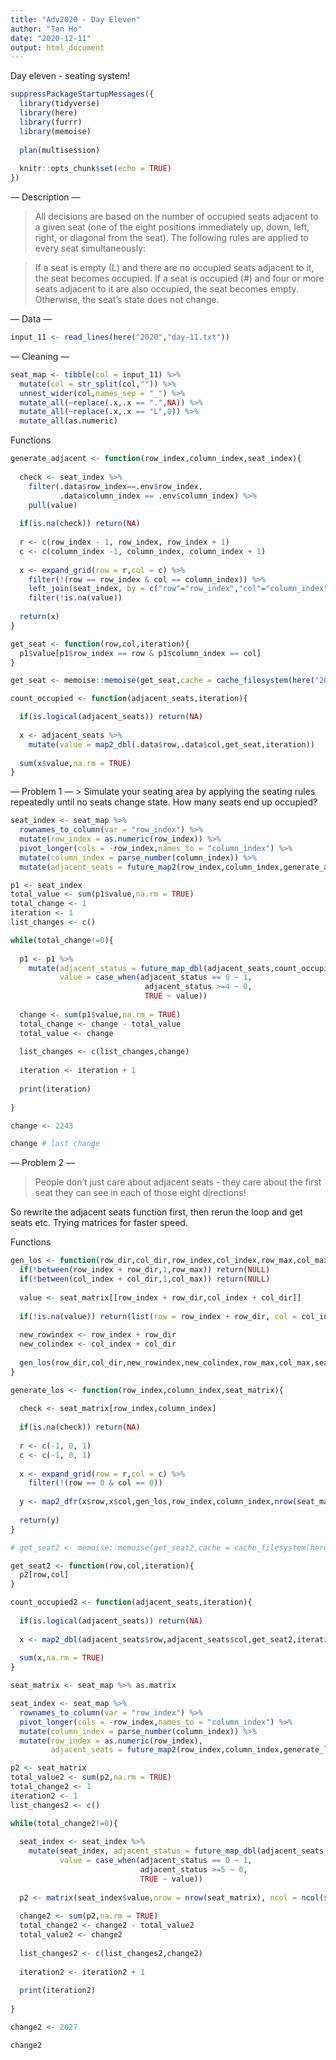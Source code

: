 ```yaml
---
title: "Adv2020 - Day Eleven"
author: "Tan Ho"
date: "2020-12-11"
output: html_document
---
```


Day eleven - seating system!

```r
suppressPackageStartupMessages({
  library(tidyverse)
  library(here)
  library(furrr)
  library(memoise)
  
  plan(multisession)
  
  knitr::opts_chunk$set(echo = TRUE)
})
```

--- Description ---

> All decisions are based on the number of occupied seats adjacent to a given seat (one of the eight positions immediately up, down, left, right, or diagonal from the seat). The following rules are applied to every seat simultaneously:

>    If a seat is empty (L) and there are no occupied seats adjacent to it, the seat becomes occupied.
>    If a seat is occupied (#) and four or more seats adjacent to it are also occupied, the seat becomes empty.
>    Otherwise, the seat's state does not change.

--- Data ---
```r
input_11 <- read_lines(here("2020","day-11.txt"))
```

--- Cleaning ---

```r
seat_map <- tibble(col = input_11) %>% 
  mutate(col = str_split(col,"")) %>% 
  unnest_wider(col,names_sep = "_") %>% 
  mutate_all(~replace(.x,.x == ".",NA)) %>% 
  mutate_all(~replace(.x,.x == "L",0)) %>% 
  mutate_all(as.numeric)
```

Functions

```r
generate_adjacent <- function(row_index,column_index,seat_index){
  
  check <- seat_index %>% 
    filter(.data$row_index==.env$row_index,
           .data$column_index == .env$column_index) %>% 
    pull(value)
  
  if(is.na(check)) return(NA)
  
  r <- c(row_index - 1, row_index, row_index + 1)
  c <- c(column_index -1, column_index, column_index + 1)
  
  x <- expand_grid(row = r,col = c) %>% 
    filter(!(row == row_index & col == column_index)) %>%
    left_join(seat_index, by = c("row"="row_index","col"="column_index")) %>% 
    filter(!is.na(value))
  
  return(x)
}

get_seat <- function(row,col,iteration){
  p1$value[p1$row_index == row & p1$column_index == col]
}

get_seat <- memoise::memoise(get_seat,cache = cache_filesystem(here("2020/day-11-cache")))

count_occupied <- function(adjacent_seats,iteration){

  if(is.logical(adjacent_seats)) return(NA)
  
  x <- adjacent_seats %>% 
    mutate(value = map2_dbl(.data$row,.data$col,get_seat,iteration))
  
  sum(x$value,na.rm = TRUE)
}

```

--- Problem 1 ---
> Simulate your seating area by applying the seating rules repeatedly until no seats change state. How many seats end up occupied?

```r
seat_index <- seat_map %>%
  rownames_to_column(var = "row_index") %>% 
  mutate(row_index = as.numeric(row_index)) %>% 
  pivot_longer(cols = -row_index,names_to = "column_index") %>% 
  mutate(column_index = parse_number(column_index)) %>% 
  mutate(adjacent_seats = future_map2(row_index,column_index,generate_adjacent,.))

p1 <- seat_index
total_value <- sum(p1$value,na.rm = TRUE)
total_change <- 1
iteration <- 1
list_changes <- c()

while(total_change!=0){
  
  p1 <- p1 %>% 
    mutate(adjacent_status = future_map_dbl(adjacent_seats,count_occupied,iteration),
           value = case_when(adjacent_status == 0 ~ 1,
                              adjacent_status >=4 ~ 0,
                              TRUE ~ value))
  
  change <- sum(p1$value,na.rm = TRUE)
  total_change <- change - total_value
  total_value <- change
  
  list_changes <- c(list_changes,change)
  
  iteration <- iteration + 1
  
  print(iteration)
  
}
```
```r
change <- 2243
```
```r
change # last change
```

--- Problem 2 ---

> People don't just care about adjacent seats - they care about the first seat they can see in each of those eight directions!

So rewrite the adjacent seats function first, then rerun the loop and get seats etc. Trying matrices for faster speed.

Functions

```r
gen_los <- function(row_dir,col_dir,row_index,col_index,row_max,col_max,seat_matrix){
  if(!between(row_index + row_dir,1,row_max)) return(NULL)
  if(!between(col_index + col_dir,1,col_max)) return(NULL)
  
  value <- seat_matrix[[row_index + row_dir,col_index + col_dir]]
  
  if(!is.na(value)) return(list(row = row_index + row_dir, col = col_index + col_dir))
  
  new_rowindex <- row_index + row_dir
  new_colindex <- col_index + col_dir
  
  gen_los(row_dir,col_dir,new_rowindex,new_colindex,row_max,col_max,seat_matrix)
}

generate_los <- function(row_index,column_index,seat_matrix){
  
  check <- seat_matrix[row_index,column_index]
  
  if(is.na(check)) return(NA)
  
  r <- c(-1, 0, 1)
  c <- c(-1, 0, 1)
  
  x <- expand_grid(row = r,col = c) %>% 
    filter(!(row == 0 & col == 0))
  
  y <- map2_dfr(x$row,x$col,gen_los,row_index,column_index,nrow(seat_matrix),ncol(seat_matrix),seat_matrix)
  
  return(y)
}

# get_seat2 <- memoise::memoise(get_seat2,cache = cache_filesystem(here("2020/day-11-cache")))

get_seat2 <- function(row,col,iteration){
  p2[row,col]
}

count_occupied2 <- function(adjacent_seats,iteration){
  
  if(is.logical(adjacent_seats)) return(NA)
  
  x <- map2_dbl(adjacent_seats$row,adjacent_seats$col,get_seat2,iteration) 
  
  sum(x,na.rm = TRUE)
}
```


```r
seat_matrix <- seat_map %>% as.matrix

seat_index <- seat_map %>% 
  rownames_to_column(var = "row_index") %>%  
  pivot_longer(cols = -row_index,names_to = "column_index") %>% 
  mutate(column_index = parse_number(column_index)) %>% 
  mutate(row_index = as.numeric(row_index),
         adjacent_seats = future_map2(row_index,column_index,generate_los,seat_matrix))
```

```r
p2 <- seat_matrix
total_value2 <- sum(p2,na.rm = TRUE)
total_change2 <- 1
iteration2 <- 1
list_changes2 <- c()

while(total_change2!=0){
  
  seat_index <- seat_index %>% 
    mutate(seat_index, adjacent_status = future_map_dbl(adjacent_seats,count_occupied2,iteration2),
           value = case_when(adjacent_status == 0 ~ 1,
                             adjacent_status >=5 ~ 0,
                             TRUE ~ value))
  
  p2 <- matrix(seat_index$value,nrow = nrow(seat_matrix), ncol = ncol(seat_matrix), byrow=TRUE)
  
  change2 <- sum(p2,na.rm = TRUE)
  total_change2 <- change2 - total_value2
  total_value2 <- change2
  
  list_changes2 <- c(list_changes2,change2)
  
  iteration2 <- iteration2 + 1
  
  print(iteration2)
  
}
```
```r
change2 <- 2027
```
```r
change2
```
